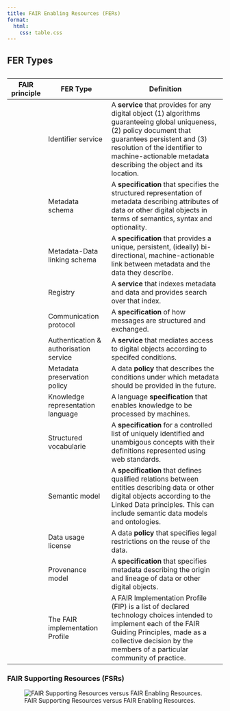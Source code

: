 ```yaml
---
title: FAIR Enabling Resources (FERs)
format: 
  html:
    css: table.css
---
```


## FER Types

```{=html}
<table class="fer">
<caption><span data-qmd="FAIR Enabling Resource (FER) Types. Adapted from @3pff_references."></span></caption>
<thead>
  <tr>
    <th>FAIR principle</th>
    <th>FER Type</th>
    <th>Definition</th>
  </tr></thead>
<tbody>
  <tr>
    <td><span data-qmd="{{< var F1 >}}"></span></td>
    <td>Identifier service</td>
    <td>A <b>service</b> that provides for any digital object (1) algorithms guaranteeing global uniqueness, (2) policy document that guarantees persistent and (3) resolution of the identifier to machine-actionable metadata describing the object and its location.</td>
  </tr>
  <tr>
    <td><span data-qmd="{{< var F2 >}}"></span></td>
    <td>Metadata schema</td>
    <td>A <b>specification</b> that specifies the structured representation of metadata describing attributes of data or other digital objects in terms of semantics, syntax and optionality.</td>
  </tr>
  <tr>
    <td><span data-qmd="{{< var F3 >}}"></span></td>
    <td>Metadata-Data linking schema</td>
    <td>A <b>specification</b> that provides a unique, persistent, (ideally) bi-directional, machine-actionable link between metadata and the data they describe.</td>
  </tr>
  <tr>
    <td><span data-qmd="{{< var F4 >}}"></span></td>
    <td>Registry</td>
    <td>A <b>service</b> that indexes metadata and data and provides search over that index.</td>
  </tr>
  <tr>
    <td><span data-qmd="{{< var A1-1 >}}"></span></td>
    <td>Communication protocol</td>
    <td>A <b>specification</b> of how messages are structured and exchanged.</td>
  </tr>
  <tr>
    <td><span data-qmd="{{< var A1-2 >}}"></span></td>
    <td>Authentication &amp; authorisation service</td>
    <td>A <b>service</b> that mediates access to digital objects according to specifed conditions.</td>
  </tr>
  <tr>
    <td><span data-qmd="{{< var A2 >}}"></span></td>
    <td>Metadata preservation policy</td>
    <td>A data <b>policy</b> that describes the conditions under which metadata should be provided in the future.</td>
  </tr>
  <tr>
    <td><span data-qmd="{{< var I1 >}}"></span></td>
    <td>Knowledge representation language</td>
    <td>A language <b>specification</b> that enables knowledge to be processed by machines.</td>
  </tr>
  <tr>
    <td><span data-qmd="{{< var I2 >}}"></span></td>
    <td>Structured vocabularie</td>
    <td>A <b>specification</b> for a controlled list of uniquely identified and unambigous concepts with their definitions represented using web standards.</td>
  </tr>
  <tr>
    <td><span data-qmd="{{< var I3 >}}"></span></td>
    <td>Semantic model</td>
    <td>A <b>specification</b> that defines qualified relations between entities describing data or other digital objects according to the Linked Data principles. This can include semantic data models and ontologies.</td>
  </tr>
  <tr>
    <td><span data-qmd="{{< var R1-1 >}}"></span></td>
    <td>Data usage license</td>
    <td>A data <b>policy</b> that specifies legal restrictions on the reuse of the data.</td>
  </tr>
  <tr>
    <td><span data-qmd="{{< var R1-2 >}}"></span></td>
    <td>Provenance model</td>
    <td>A <b>specification</b> that specifies metadata describing the origin and lineage of data or other digital objects.</td>
  </tr>
  <tr>
    <td><span data-qmd="{{< var R1-3 >}}"></span></td>
    <td>The FAIR implementation Profile</td>
    <td>A FAIR Implementation Profile (FIP) is a list of declared technology choices intended to implement each of the FAIR Guiding Principles, made as a collective decision by the members of a particular community of practice.</td>
  </tr>
</tbody></table>
```

### FAIR Supporting Resources (FSRs)

![FAIR Supporting Resources versus FAIR Enabling Resources.](_static/img/fsr-new.drawio.svg){#fig-fsr}
